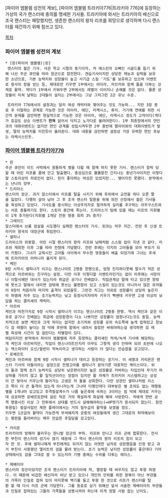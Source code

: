 [파이어 엠블렘 성전의 계보], [파이어 엠블렘 트라키아776|트라키아 776]에 등장하는 가상의 국가 랜스터에 충의를 맹세한 기사들. 트라키아에 와서는 트라키아의 배신으로 조국 랜스터는 패망했지만, 생존한 랜스터의 왕자 리프를 희망으로 생각하며 다시 랜스터를 재건하기 위해 힘쓰고 있다.

[[목차]]

=== 파이어 엠블렘 성전의 계보 === 
 * [핀(파이어 엠블렘)|핀]
  랜스터의 젊은 기사. 사관 학교 시절의 동기이자, 처 에스린의 오빠인 시글드를 돕기 위해 나선 주군 큐안을 따라 원군으로 참전한다. 견습기사이지만 상당한 재능과 실력을 보유한 소년으로, 기본 능력치와 성장율이 높고 사기급 스킬 '기도'를 보유하고 있으며 이벤트로 용사의 창을 얻는 등, 제대로만 키우면 1부에서는 아이라, 자므카와 함께 톱을 다투는 강캐로 활약. 게다가 1부에서 키워두면 2부에서도 레벨이 이어지니 손해볼 것은 없다. 물론 성장율이 미쳐 날뛰는 2대들이 설치는 2부에서는 그냥 그저그런 2군 유닛 수준.

  트라키아 776에서의 설정과는 달리 여성 캐릭터와 맺어주는 것도 가능하... 지만 3장 종료 후 이탈하는 관계로 가능한 것은 아이라, 에딘, 라케시스, 퓨리. 거기에 연애를 위한 시간적 문제를 감안하면 현실적으로 가능한 것은 아이라, 에딘, 라케시스 정도가 고작이다(게다가 호감도 상승 이벤트가 '''전혀''' 없어서 닥치고 노가다로 올려야한다). 1부 최종장에서의 연인과의 대화이벤트는 없지만 연인 관계를 성립시켜두면 2부 중반에 딸아이와의 대화이벤트가 발생, 딸의 능력치를 미친듯이 올려준다. 대화 내용을 감안하면 설정상 가장 유력한 연인 후보는 라케시스인듯.

=== [[파이어 엠블렘 트라키아776]] === 
 * 핀
 주군 큐안이 이드 사막에서 원통하게 명을 다할 때 함께 하지 못한 기사. 랜스터가 함락 당할 때 어린 리프를 품에 안고 탈출했다. 충성심으로 똘똘뭉친 간지나는 중년기사이지만 이렇다할 스토리상의 히로인이 없다. 핀이 좋아하는 여성은 있었지만... 맺어지진 못했다. 본작에서는 난나의 양부.
 * 드리아스
 랜스터의 장군. 과거 알스터에서 리프를 탈출 시키기 위해 후위에서 교전을 하다 오른 팔을 잃었다. 다행히 살아 남아 그 후 조국 랜스터 탈환을 위해 외진 산장에서 젊은 기사들을 육성하고 있었다. 기사도를 중시하는 이상주의자로 철저하게 실리를 추구하는 아우구스트와는 서로 충돌하기도 한다. 스토리 중간에 죽는다. 드리아스가 팀에 있을 때는 리프의 지휘별이 1개 추가된다(지휘별 1개당 전원 명중 회피 3% 증가)
 * 그레이드
 알스터에서 브룸 암살을 시도했다 실패한 랜스터의 기사. 핀과는 악우 지간. 전란 후 신생 트라키아 왕국의 대장군에 취임한다.
 * 셀피나
 드리아스의 외동딸. 어린 시절 랜스터의 왕자 리프와 남매처럼 스스럼 없이 지낸 것 같다. 리프와 재회한 이후 그를 따라 전쟁에 가담했다. 전란 후에는 각지의 고아들을 모아 부모가 되어 키웠다. 그녀가 교육시킨 고아들 사이에서 무수한 영웅들이 배출 되었기에 그녀는 후세에 트라키아의 어머니라 불리게 된다. 
 * 케인
 9장 시작시 셀피나가 이끄는 랜스나이트 2명중 한명으로, 엄청 진지하다못해 말수가 적은 성격으로 아르바와는 친구라는 설정. 다만 이후 이렇다할 이벤트라던가는 없이 이후에는 사망이나 이탈시에만 대사가 있는지라 취급은 공기나 진배없다. 직업관계상 말에 타고 있으면 창밖에 못쓰고 말에서 내리면 검밖에 못쓰는 불편함이 있고 스킬이 있는것도 아니라서 많은 유저들이 9장이 처음이자 마지막 출격이 되었을듯. 그런것 치고는 의외로 성장률이 상당히 높은지라 파엠에 자주 있는 초기능력치는 낮고 등장시키자마자 키우기 빡쎈데 키우면 고생 이상의 보답을 하는 클리셰의 캐릭터.
 * 아르바
 케인과 마찬가지로 9장 시작시 셀피나가 이끄는 랜스나이트 2명중 한명. 역시 케인과 같은 이유로 공기나 진배없는 취급에 성장환경이 다소 나쁘지만 성장률이 엄청나다는것도 동일. 능력치적으로 보면 케인과 크게 차이는 없지만 초기치와 성장률 공히 속도쪽에 높게 잡혀있고 창보다 검 레벨이 높다는 점 덕에 후반에 말에서 내려서 칼로만 싸워야하는걸 생각하면 검 레벨 육성에 시간이 덜 걸린다는 차별점이 있다.
 여담이지만 본작에서 파이어 엠블렘에 자주 등장하는 클리셰인 적색/녹색 기사에 해당하는게 케인과 아르바지만, 직업이 랜스나이트인지라 아무도 그렇게 생각 안하며 되려 초반에 나오는 액스파이터 오신/할반이 적녹이라고 생각하는 사람이 더 많다는 안습함을 갖고있다.
 * 로베르트
 케인과 아르바와 함께 9장 시작시 셀피나가 데리고 등장하는 궁기사. 이 세명과 카리온은 렌스터 기사의 아들이라는 설정으로 전쟁고아를 셀피나가 맡아기른 대표적인 케이스이다. 위의 둘과 함께 초기 능력치도 상당히 낮은편이지만 높은 성장률로 커버하는 타입인데 무기가 마상하를 가리지 않고 활 일직선이라는 장점이 있지만 활 자체가 트라키아 시스템하고는 상성이 안 맞아서 키우는데 들어가는 고생은 저 둘을 상회한다. 다만 상관인 셀피나처럼 리스크 쪽이 더 큰 돌격이 있는게 아니라는게 그나마 다행인데다 대부분은 별 조차도 없는 재행동별을 1개나마 갖고있고 추격필살계수가 나름 높은축에 속하는 3이라는 점 덕에 제대로 키우는데 성공하면 로베르토한테 걸린 적은 거의 확실하게 화살에 꿰여 사망한다. 적에게 한번 공격 명중시킨 이상 그 전투에서 상대를 반드시 살해해야하는(=HP깎기가 용서되지 않는다. 원전투원킬) 필살사업인 제한 플레이에서는 거의 필두급의 활약을 보였을 정도.
 키우면 1군급의 활약이 가능한게 무색해지게 궁중의 여성들에게 생긴 그대로의 허약해보이는 평판을 들어버리는 매우 안습한 후일담을 갖고있다.

 * 카리온
 트라키아의 방패라 불리우는 한니발 장군의 부하. 리프와 만나고 리프 군에 합류한다. 전사한 부친이 랜스터의 성기사 였기 때문에 그 역시 랜스터의 왕자 리프의 힘이 되고자 한 것. 후에 셀피나에게 부친에게도 뒤지지 않는 어엿한 남자로 성장했음을 인정 받고 과거 부친이 사용했던 엘리트의 검을 물려 받는다. 초기 능력은 낮지만 성장률이 좋은데다 기마상태에서도 검을 그대로 쓸 수 있는지라 기병 중에는 수위를 다투는 에이스.

 * 제베이아
 랜스터의 장군이었지만 조국 랜스터가 트라키아에 져, 멸망할 때 싸우지도 않고 투항 하였다. 이 때문에 비겁한 배신자라 비난 받고 있으나 개인의 안위를 위한 항복이 아닌 부관들의 가족이 인질로 잡혀 있어 마지못해 백기를 들고 투항 한 것으로 리프가 랜스터를 탈환 할 때 다시 리프 군에 가담한다. 그를 동료로 삼기 위해선 앞서 서술한 제베이아의 부관들과 인질로 잡혀있는 그들의 가족들을 상봉시켜야 하는데 이게 정말 사람 잡는 난이도.
